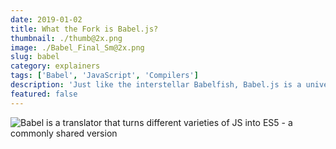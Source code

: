 ```yaml
---
date: 2019-01-02
title: What the Fork is Babel.js?
thumbnail: ./thumb@2x.png
image: ./Babel_Final_Sm@2x.png
slug: babel
category: explainers
tags: ['Babel', 'JavaScript', 'Compilers']
description: 'Just like the interstellar Babelfish, Babel.js is a universal translator for JavaScript. But more practical and less cosmic.'
featured: false
---
```


![Babel is a translator that turns different varieties of JS into ES5 - a commonly shared version](./Babel_Final_Sm@2x.png)

